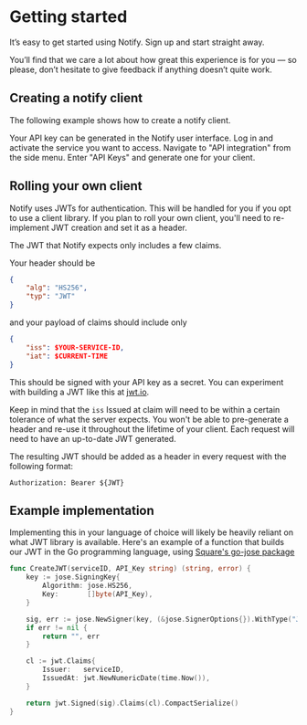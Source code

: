 

# Getting started

It’s easy to get started using Notify. Sign up and start straight away.

You’ll find that we care a lot about how great this experience is for
you — so please, don’t hesitate to give feedback if anything doesn’t quite work.

## Creating a notify client

The following example shows how to create a notify client.

Your API key can be generated in the Notify user interface. Log in and activate
the service you want to access.  Navigate to "API integration" from the
side menu. Enter "API Keys" and generate one for your client.

<Examples path="getting-started" />

## Rolling your own client

Notify uses JWTs for authentication. This will be handled for you if you opt to
use a client library. If you plan to roll your own client, you'll need to re-implement JWT 
creation and set it as a header.

The JWT that Notify expects only includes a few claims.

Your header should be

```json
{
    "alg": "HS256",
    "typ": "JWT"
}
```

and your payload of claims should include only

```json
{
    "iss": $YOUR-SERVICE-ID,
    "iat": $CURRENT-TIME
}
```

This should be signed with your API key as a secret. You can experiment with
building a JWT like this at [jwt.io](https://jwt.io).

Keep in mind that the `iss` Issued at claim will need to be within a certain
tolerance of what the server expects. You won't be able to pre-generate a header
and re-use it throughout the lifetime of your client. Each request will need to
have an up-to-date JWT generated.

The resulting JWT should be added as a header in every request with the following format:

```
Authorization: Bearer ${JWT}
```

## Example implementation

Implementing this in your language of choice will likely be heavily reliant on
what JWT library is available. Here's an example of a function that builds our
JWT in the Go programming language, using 
[Square's go-jose package](https://github.com/square/go-jose)


```go
func CreateJWT(serviceID, API_Key string) (string, error) {
	key := jose.SigningKey{
		Algorithm: jose.HS256,
		Key:       []byte(API_Key),
	}

	sig, err := jose.NewSigner(key, (&jose.SignerOptions{}).WithType("JWT"))
	if err != nil {
		return "", err
	}

	cl := jwt.Claims{
		Issuer:   serviceID,
		IssuedAt: jwt.NewNumericDate(time.Now()),
	}

	return jwt.Signed(sig).Claims(cl).CompactSerialize()
}
```
